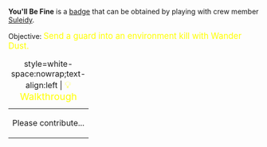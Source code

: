 '''You'll Be Fine''' is a [[Badges|badge]] that can be obtained by playing with crew member [[Suleidy]].

Objective: <big style="color:yellow">Send a guard into an environment kill with Wander Dust.</big>

{| class="mw-collapsible mw-collapsed"
|+ style=white-space:nowrap;text-align:left | <big style="color:yellow">💡 Walkthrough</big>
|-
| Please contribute...
|}